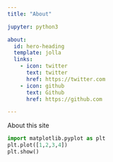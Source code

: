 ```yaml
---
title: "About"

jupyter: python3

about:
  id: hero-heading
  template: jolla
  links:
    - icon: twitter
      text: twitter
      href: https://twitter.com
    - icon: github
      text: Github
      href: https://github.com

---
```


About this site

```python

import matplotlib.pyplot as plt
plt.plot([1,2,3,4])
plt.show()
```